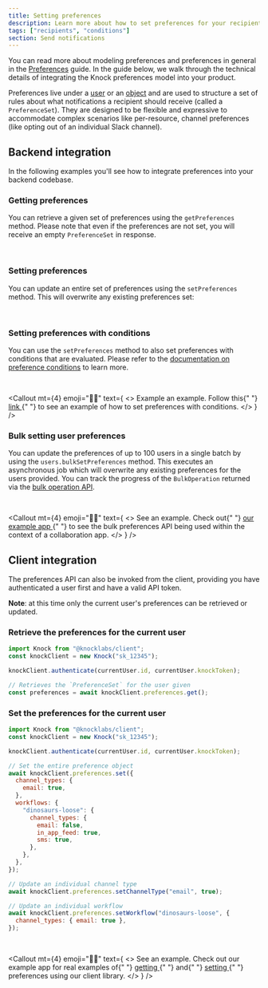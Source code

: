```yaml
---
title: Setting preferences
description: Learn more about how to set preferences for your recipients.
tags: ["recipients", "conditions"]
section: Send notifications
---
```



You can read more about modeling preferences and preferences in general in the [Preferences](/send-and-manage-data/preferences) guide. In the guide below, we walk through the technical details of integrating the Knock preferences model into your product.

Preferences live under a [user](/send-and-manage-data/users) or an [object](/send-and-manage-data/objects) and are used to structure a set of rules about what notifications a recipient should receive (called a `PreferenceSet`). They are designed to be flexible and expressive to accommodate complex scenarios like per-resource, channel preferences (like opting out of an individual Slack channel).

## Backend integration

In the following examples you'll see how to integrate preferences into your backend codebase.

### Getting preferences

You can retrieve a given set of preferences using the `getPreferences` method. Please note that even if the preferences are not set, you will receive an empty `PreferenceSet` in response.

<MultiLangCodeBlock
  title="Get preferences for a user"
  snippet="users.getPreferences"
/>

<br />

<MultiLangCodeBlock
  title="Get preferences for an object"
  snippet="objects.getPreferences"
/>

### Setting preferences

You can update an entire set of preferences using the `setPreferences` method. This will overwrite any existing preferences set:

<MultiLangCodeBlock
  title="Set preferences for a user"
  snippet="users.setPreferences"
/>

<br />

<MultiLangCodeBlock
  title="Set preferences for an object"
  snippet="objects.setPreferences"
/>

### Setting preferences with conditions

You can use the `setPreferences` method to also set preferences with conditions that are evaluated. Please refer to the [documentation on preference conditions](/send-and-manage-data/preferences#preference-conditions) to learn more.

<MultiLangCodeBlock
  title="Set preferences with conditions for a user"
  snippet="users.setPreferences.conditions"
/>

<br />

<Callout
  mt={4}
  emoji="👩‍💻"
  text={
    <>
      <span className="font-bold">Example an example.</span> Follow this{" "}
      <a href="https://github.com/knocklabs/knock-node-example-app/blob/main/db/seeds.ts#L103">
        link
      </a>{" "}
      to see an example of how to set preferences with conditions.
    </>
  }
/>

### Bulk setting user preferences

You can update the preferences of up to 100 users in a single batch by using the `users.bulkSetPreferences` method. This executes an asynchronous job which will overwrite any existing preferences for the users provided. You can track the progress of the `BulkOperation` returned via the [bulk operation API](/reference#bulk-operations).

<MultiLangCodeBlock
  title="Bulk set preferences for many users"
  snippet="users.bulkSetPreferences"
/>

<br />

<Callout
  mt={4}
  emoji="👩‍💻"
  text={
    <>
      <span className="font-bold">See an example.</span> Check out{" "}
      <a href="https://github.com/knocklabs/knock-node-example-app/blob/main/db/seeds.ts#L103">
        our example app
      </a>{" "}
      to see the bulk preferences API being used within the context of a
      collaboration app.
    </>
  }
/>

## Client integration

The preferences API can also be invoked from the client, providing you have authenticated a user first and have a valid API token.

**Note**: at this time only the current user's preferences can be retrieved or updated.

### Retrieve the preferences for the current user

```javascript Get preferences
import Knock from "@knocklabs/client";
const knockClient = new Knock("sk_12345");

knockClient.authenticate(currentUser.id, currentUser.knockToken);

// Retrieves the `PreferenceSet` for the user given
const preferences = await knockClient.preferences.get();
```

### Set the preferences for the current user

```javascript Setting preferences
import Knock from "@knocklabs/client";
const knockClient = new Knock("sk_12345");

knockClient.authenticate(currentUser.id, currentUser.knockToken);

// Set the entire preference object
await knockClient.preferences.set({
  channel_types: {
    email: true,
  },
  workflows: {
    "dinosaurs-loose": {
      channel_types: {
        email: false,
        in_app_feed: true,
        sms: true,
      },
    },
  },
});

// Update an individual channel type
await knockClient.preferences.setChannelType("email", true);

// Update an individual workflow
await knockClient.preferences.setWorkflow("dinosaurs-loose", {
  channel_types: { email: true },
});
```

<br />

<Callout
  mt={4}
  emoji="👩‍💻"
  text={
    <>
      <span className="font-bold">See an example.</span> Check out our example
      app for real examples of{" "}
      <a href="https://github.com/knocklabs/knock-node-example-app/blob/main/app/users/components/NotificationPreferencesModal.tsx#L42">
        getting
      </a>{" "}
      and{" "}
      <a href="https://github.com/knocklabs/knock-node-example-app/blob/main/app/users/components/NotificationPreferencesModal.tsx#L93">
        setting
      </a>{" "}
      preferences using our client library.
    </>
  }
/>
